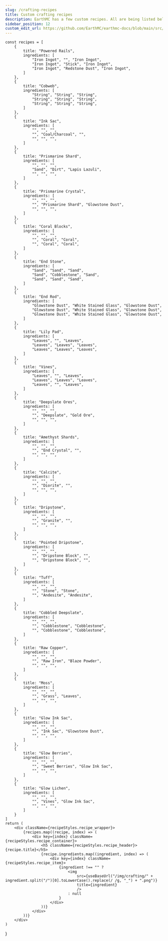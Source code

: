 ```yaml
---
slug: /crafting-recipes
title: Custom crafting recipes
description: EarthMC has a few custom recipes. All are being listed below.
sidebar_position: 12
custom_edit_url: https://github.com/EarthMC/earthmc-docs/blob/main/src/docs/crafting.mdx
---
```



    const recipes = [
        {
            title: "Powered Rails",
            ingredients: [
                "Iron Ingot", "", "Iron Ingot",
                "Iron Ingot", "Stick", "Iron Ingot",
                "Iron Ingot", "Redstone Dust", "Iron Ingot",
            ]
        },
        {
            title: "Cobweb",
            ingredients: [
                "String", "String", "String",
                "String", "String", "String",
                "String", "String", "String",
            ]
        },
        {
            title: "Ink Sac",
            ingredients: [
                "", "", "",
                "", "Coal/Charcoal", "",
                "", "", "",
            ]
        },
        {
            title: "Prismarine Shard",
            ingredients: [
                "", "", "",
                "Sand", "Dirt", "Lapis Lazuli",
                "", "", "",
            ]
        },
        {
            title: "Prismarine Crystal",
            ingredients: [
                "", "", "",
                "", "Prismarine Shard", "Glowstone Dust",
                "", "", "",
            ]
        },
        {
            title: "Coral Blocks",
            ingredients: [
                "", "", "",
                "", "Coral", "Coral",
                "", "Coral", "Coral",
            ]
        },
        {
            title: "End Stone",
            ingredients: [
                "Sand", "Sand", "Sand",
                "Sand", "Cobblestone", "Sand",
                "Sand", "Sand", "Sand",
            ]
        },
        {
            title: "End Rod",
            ingredients: [
                "Glowstone Dust", "White Stained Glass", "Glowstone Dust",
                "Glowstone Dust", "White Stained Glass", "Glowstone Dust",
                "Glowstone Dust", "White Stained Glass", "Glowstone Dust",
            ]
        },
        {
            title: "Lily Pad",
            ingredients: [
                "Leaves", "", "Leaves",
                "Leaves", "Leaves", "Leaves",
                "Leaves", "Leaves", "Leaves",
            ]
        },
        {
            title: "Vines",
            ingredients: [
                "Leaves", "", "Leaves",
                "Leaves", "Leaves", "Leaves",
                "Leaves", "", "Leaves",
            ]
        },
        {
            title: "Deepslate Ores",
            ingredients: [
                "", "", "",
                "", "Deepslate", "Gold Ore",
                "", "", "",
            ]
        },
        {
            title: "Amethyst Shards",
            ingredients: [
                "", "", "",
                "", "End Crystal", "",
                "", "", "",
            ]
        },
        {
            title: "Calcite",
            ingredients: [
                "", "", "",
                "", "Diorite", "",
                "", "", "",
            ]
        },
        {
            title: "Dripstone",
            ingredients: [
                "", "", "",
                "", "Granite", "",
                "", "", "",
            ]
        },
        {
            title: "Pointed Dripstone",
            ingredients: [
                "", "", "",
                "", "Dripstone Block", "",
                "", "Dripstone Block", "",
            ]
        },
        {
            title: "Tuff",
            ingredients: [
                "", "", "",
                "", "Stone", "Stone",
                "", "Andesite", "Andesite",
            ]
        },
        {
            title: "Cobbled Deepslate",
            ingredients: [
                "", "", "",
                "", "Cobblestone", "Cobblestone",
                "", "Cobblestone", "Cobblestone",
            ]
        },
        {
            title: "Raw Copper",
            ingredients: [
                "", "", "",
                "", "Raw Iron", "Blaze Powder",
                "", "", "",
            ]
        },
        {
            title: "Moss",
            ingredients: [
                "", "", "",
                "", "Grass", "Leaves",
                "", "", "",
            ]
        },
        {
            title: "Glow Ink Sac",
            ingredients: [
                "", "", "",
                "", "Ink Sac", "Glowstone Dust",
                "", "", "",
            ]
        },
        {
            title: "Glow Berries",
            ingredients: [
                "", "", "",
                "", "Sweet Berries", "Glow Ink Sac",
                "", "", "",
            ]
        },
        {
            title: "Glow Lichen",
            ingredients: [
                "", "", "",
                "", "Vines", "Glow Ink Sac",
                "", "", "",
            ]
        }
    ]
    return (
        <div className={recipeStyles.recipe_wrapper}>
            {recipes.map((recipe, index) => (
                <div key={index} className={recipeStyles.recipe_container}>
                    <h5 className={recipeStyles.recipe_header}>{recipe.title}</h5>
                    {recipe.ingredients.map((ingredient, index) => (
                        <div key={index} className={recipeStyles.recipe_item}>
                            {ingredient !== "" ?
                                <img
                                    src={useBaseUrl("/img/crafting/" + ingredient.split("/")[0].toLowerCase().replace(/ /g, "_") + ".png")}
                                    title={ingredient}
                                    />
                                : null
                            }
                        </div>
                    ))}
                </div>
            ))}
        </div>
    )
}

<Recipes />
